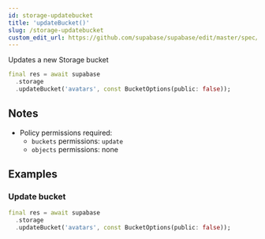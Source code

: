 ```yaml
---
id: storage-updatebucket
title: 'updateBucket()'
slug: /storage-updatebucket
custom_edit_url: https://github.com/supabase/supabase/edit/master/spec/supabase_dart_v1_legacy.yml
---
```



Updates a new Storage bucket

```dart
final res = await supabase
  .storage
  .updateBucket('avatars', const BucketOptions(public: false));
```

## Notes

- Policy permissions required:
  - `buckets` permissions: `update`
  - `objects` permissions: none

## Examples

### Update bucket

```dart
final res = await supabase
  .storage
  .updateBucket('avatars', const BucketOptions(public: false));
```
